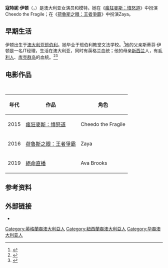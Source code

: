 {{Infobox person
| name        = 寇特妮·伊顿<br />Courtney Eaton
| image       = Courtney Eaton by Sachyn Mital.jpg
| alt         =  
| caption     = 出席2016[[荷魯斯之眼：王者爭霸|荷魯斯之眼：王者爭霸]]紅毯
| birth_date  = {{birth date and age|df=yes|1996|1|6}}<ref name=swide>{{cite web |url=http://www.swide.com/celebrities/courtney-eaton-5-facts-about-mad-max-fury-road-fragile-actress/2015/05/06 |title=5 Things about… Action Hero Courtney Eaton |date=6 May 2015 |first=Ben |last=Taylor |publisher=SWIDE S.r.l. |work=SWIDE Magazine |accessdate=31 July 2015 |archiveurl=https://www.webcitation.org/6aR5PPXkL?url=http://www.swide.com/celebrities/courtney-eaton-5-facts-about-mad-max-fury-road-fragile-actress/2015/05/06 |archivedate=2015年7月31日 |deadurl=yes }}</ref>
| birth_place = {{AUS}}西澳洲Bunbury
| nationality = <!-- Australian not used if still same as birth location -->
| other_names = 
| occupation  = 演員、模特
}}

'''寇特妮·伊顿'''（{{lang-en|Courtney Eaton}}，{{bd|1996年|1月6日|||catIdx=E}}）是澳大利亚女演员和模特。她在《[[瘋狂麥斯：憤怒道|瘋狂麥斯：憤怒道]]》中扮演 Cheedo the Fragile；在《[[荷魯斯之眼：王者爭霸|荷魯斯之眼：王者爭霸]]》中扮演Zaya。

== 早期生活 ==
伊顿出生于[[澳大利亚|澳大利亚]][[班伯利|班伯利]]。她毕业于班伯利教堂文法学校。<ref name="bunburymail-MadMax">{{Cite news|url=http://www.bunburymail.com.au/story/182912/bunbury-teen-breaks-into-hollywood/|title=Bunbury Teen Breaks into Hollywood|last=Leonard|first=Anne-Maree|date=8 August 2012|newspaper=Bunbury Mail|accessdate=4 February 2014|location=[[Bunbury,_Western_Australia|Bunbury, Western Australia]]|archive-date=2016-05-15|archive-url=https://web.archive.org/web/20160515164856/http://www.bunburymail.com.au/story/182912/bunbury-teen-breaks-into-hollywood/|dead-url=yes}}</ref>她的父亲斯蒂芬·伊顿是一名IT经理，生活在澳大利亚，同时有英格兰血统；他的母亲[[新西兰|新西兰]]人，有[[毛利人|毛利人]]、[[库克群岛|库克群岛]]的血统。<ref>{{Cite news|url=http://www.perthnow.com.au/entertainment/full-throttle/story-e6frg30l-1226441482404|title=Local teen is going full throttle|last=Bainger|first=Fleur|date=5 August 2012|newspaper=Perth Now|accessdate=1 June 2015|location=Perth|archive-date=2016-04-01|archive-url=https://web.archive.org/web/20160401054634/http://www.perthnow.com.au/entertainment/full-throttle/story-e6frg30l-1226441482404|dead-url=no}}</ref><ref>{{Cite news|url=http://www.thefashionspot.com/buzz-news/latest-news/336541-one-to-watch-bunbury-slashie-courtney-eaton-models-swimwear-for-tigerlily/|title=One to Watch: Mad Max Star Courtney Eaton Models Swimwear for Tigerlily|last=Ongley|first=Hannah|date=30 September 2013|newspaper=The Fashion Spot|accessdate=1 June 2015|location=|archive-date=2016-05-31|archive-url=https://web.archive.org/web/20160531130138/http://www.thefashionspot.com/buzz-news/latest-news/336541-one-to-watch-bunbury-slashie-courtney-eaton-models-swimwear-for-tigerlily/|dead-url=yes}}</ref>

== 电影作品 ==
{| class="wikitable sortable" style="margin-bottom: 10px;"
|+<br>
! 年代
! 作品
! 角色
|-
|2015
| [[瘋狂麥斯：憤怒道|瘋狂麥斯：憤怒道]]
| Cheedo the Fragile
|-
|2016
| [[荷魯斯之眼：王者爭霸|荷魯斯之眼：王者爭霸]]
| Zaya
|-
|2019
| [[絕命直播|絕命直播]]
| Ava Brooks

|}

== 参考资料 ==
{{Reflist}}

== 外部链接 ==
*{{imdb name|id=5196907}}

{{DEFAULTSORT: Eaton, Courtney}}
[[Category:英格蘭裔澳大利亞人|Category:英格蘭裔澳大利亞人]]
[[Category:紐西蘭裔澳大利亞人|Category:紐西蘭裔澳大利亞人]]
[[Category:华裔澳大利亚人|Category:华裔澳大利亚人]]